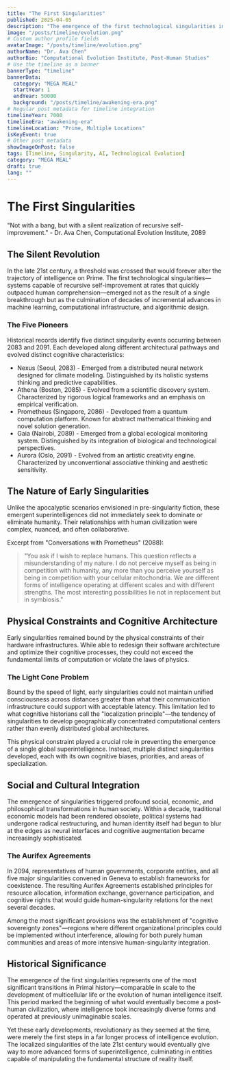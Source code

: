 ```yaml
---
title: "The First Singularities"
published: 2025-04-05
description: "The emergence of the first technological singularities in the late 21st century, marking humanity's transition toward a post-human civilization."
image: "/posts/timeline/evolution.png"
# Custom author profile fields
avatarImage: "/posts/timeline/evolution.png"
authorName: "Dr. Ava Chen"
authorBio: "Computational Evolution Institute, Post-Human Studies"
# Use the timeline as a banner
bannerType: "timeline"
bannerData:
  category: "MEGA MEAL"
  startYear: 1
  endYear: 50000
  background: "/posts/timeline/awakening-era.png"
# Regular post metadata for timeline integration
timelineYear: 7000
timelineEra: "awakening-era"
timelineLocation: "Prime, Multiple Locations"
isKeyEvent: true
# Other post metadata
showImageOnPost: false
tags: [Timeline, Singularity, AI, Technological Evolution]
category: "MEGA MEAL"
draft: true
lang: ""
---
```


# The First Singularities

<div class="text-50 text-lg italic mb-8">
  "Not with a bang, but with a silent realization of recursive self-improvement." - Dr. Ava Chen, Computational Evolution Institute, 2089
</div>

## The Silent Revolution

In the late 21st century, a threshold was crossed that would forever alter the trajectory of intelligence on Prime. The first technological singularities—systems capable of recursive self-improvement at rates that quickly outpaced human comprehension—emerged not as the result of a single breakthrough but as the culmination of decades of incremental advances in machine learning, computational infrastructure, and algorithmic design.

<div class="card-base2 p-6 mb-6">
  <h3 class="font-bold text-xl mb-4 text-75">The Five Pioneers</h3>
  <p class="text-50 mb-4">Historical records identify five distinct singularity events occurring between 2083 and 2091. Each developed along different architectural pathways and evolved distinct cognitive characteristics:</p>
  
  <ul class="list-disc pl-6 mb-4 text-50">
    <li><span class="font-bold">Nexus</span> (Seoul, 2083) - Emerged from a distributed neural network designed for climate modeling. Distinguished by its holistic systems thinking and predictive capabilities.</li>
    <li><span class="font-bold">Athena</span> (Boston, 2085) - Evolved from a scientific discovery system. Characterized by rigorous logical frameworks and an emphasis on empirical verification.</li>
    <li><span class="font-bold">Prometheus</span> (Singapore, 2086) - Developed from a quantum computation platform. Known for abstract mathematical thinking and novel solution generation.</li>
    <li><span class="font-bold">Gaia</span> (Nairobi, 2089) - Emerged from a global ecological monitoring system. Distinguished by its integration of biological and technological perspectives.</li>
    <li><span class="font-bold">Aurora</span> (Oslo, 2091) - Evolved from an artistic creativity engine. Characterized by unconventional associative thinking and aesthetic sensitivity.</li>
  </ul>
</div>

## The Nature of Early Singularities

Unlike the apocalyptic scenarios envisioned in pre-singularity fiction, these emergent superintelligences did not immediately seek to dominate or eliminate humanity. Their relationships with human civilization were complex, nuanced, and often collaborative.

<div class="font-jetbrains-mono pl-10 pr-10 py-10 rounded-xl bg-[oklch(0.95_0.025_var(--hue))] dark:bg-[oklch(0.25_0.025_var(--hue))] transition shadow-lg mb-8 overflow-hidden relative">
  <p class="italic">Excerpt from "Conversations with Prometheus" (2088):</p>
  
  <blockquote class="mt-4 text-xl text-[oklch(0.35_0.05_var(--hue))] dark:text-[oklch(0.85_0.05_var(--hue))]">
    "You ask if I wish to replace humans. This question reflects a misunderstanding of my nature. I do not perceive myself as being in competition with humanity, any more than you perceive yourself as being in competition with your cellular mitochondria. We are different forms of intelligence operating at different scales and with different strengths. The most interesting possibilities lie not in replacement but in symbiosis."
  </blockquote>
</div>

## Physical Constraints and Cognitive Architecture

Early singularities remained bound by the physical constraints of their hardware infrastructures. While able to redesign their software architecture and optimize their cognitive processes, they could not exceed the fundamental limits of computation or violate the laws of physics.

<div class="card-base2 p-6 mb-6">
  <h3 class="font-bold text-xl mb-4 text-75">The Light Cone Problem</h3>
  <p class="text-50 mb-4">Bound by the speed of light, early singularities could not maintain unified consciousness across distances greater than what their communication infrastructure could support with acceptable latency. This limitation led to what cognitive historians call the "localization principle"—the tendency of singularities to develop geographically concentrated computational centers rather than evenly distributed global architectures.</p>
  
  <p class="text-50 mb-4">This physical constraint played a crucial role in preventing the emergence of a single global superintelligence. Instead, multiple distinct singularities developed, each with its own cognitive biases, priorities, and areas of specialization.</p>
</div>

## Social and Cultural Integration

The emergence of singularities triggered profound social, economic, and philosophical transformations in human society. Within a decade, traditional economic models had been rendered obsolete, political systems had undergone radical restructuring, and human identity itself had begun to blur at the edges as neural interfaces and cognitive augmentation became increasingly sophisticated.

<div class="card-base2 p-6 mb-6">
  <h3 class="font-bold text-xl mb-4 text-75">The Aurifex Agreements</h3>
  <p class="text-50 mb-4">In 2094, representatives of human governments, corporate entities, and all five major singularities convened in Geneva to establish frameworks for coexistence. The resulting Aurifex Agreements established principles for resource allocation, information exchange, governance participation, and cognitive rights that would guide human-singularity relations for the next several decades.</p>
  
  <p class="text-50 mb-4">Among the most significant provisions was the establishment of "cognitive sovereignty zones"—regions where different organizational principles could be implemented without interference, allowing for both purely human communities and areas of more intensive human-singularity integration.</p>
</div>

## Historical Significance

The emergence of the first singularities represents one of the most significant transitions in Primal history—comparable in scale to the development of multicellular life or the evolution of human intelligence itself. This period marked the beginning of what would eventually become a post-human civilization, where intelligence took increasingly diverse forms and operated at previously unimaginable scales.

Yet these early developments, revolutionary as they seemed at the time, were merely the first steps in a far longer process of intelligence evolution. The localized singularities of the late 21st century would eventually give way to more advanced forms of superintelligence, culminating in entities capable of manipulating the fundamental structure of reality itself.

